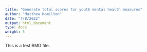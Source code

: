 ```yaml
---
title: "Generate total scores for youth mental health measures"
author: "Matthew Hamilton"
date: "7/8/2022"
output: html_document
type: docs
weight: 5
---
```


This is a test RMD file.